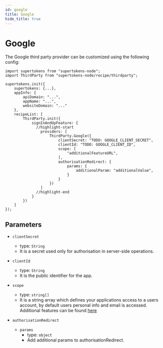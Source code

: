 ```yaml
---
id: google
title: Google
hide_title: true
---
```


# Google

The Google third party provider can be customized using the following config:

```tsx
import supertokens from "supertokens-node";
import ThirdParty from "supertokens-node/recipe/thirdparty";

supertokens.init({
    supertokens: {...},
    appInfo: {
        apiDomain: "...",
        appName: "...",
        websiteDomain: "..."
    },
    recipeList: [
        ThirdParty.init({
            signInAndUpFeature: {
              //highlight-start
                providers: [
                    ThirdParty.Google({
                        clientSecret: "TODO: GOOGLE_CLIENT_SECRET",
                        clientId: "TODO: GOOGLE_CLIENT_ID",
                        scope: [
                            "additionalFeatureURL",
                        ],
                        authorisationRedirect: {
                            params: {
                                additionalParam: "additionalValue",
                            }
                        }
                    })
                ]
              //highlight-end
            } 
        })
    ]
});
```

## Parameters

- `clientSecret`
  - type: `String`
  - It is a secret used only for authorisation in server-side operations.

- `clientId`
  - type: `String`
  - It is the public identifier for the app.

- `scope`
  - type: `string[]`
  - It is a string array which defines your applications access to a users account, by default users personal info and email is accessed. Additional features can be found [here](https://developers.google.com/identity/protocols/oauth2/scopes)

- `authorisationRedirect`
  - `params`
    - type: `object`
    - Add additional params to authorisationRedirect.